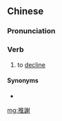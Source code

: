 {{also|推谢}}
==Chinese==
{{zh-forms|s=推谢}}

===Pronunciation===
{{zh-pron
|m=tuīxiè
|c=teoi1 ze6
|cat=v
}}

===Verb===
{{zh-verb}}

# to [[decline]] {{gloss|an offer or invitation}}

====Synonyms====
* {{zh-l|推辭}}

[[mg:推謝]]